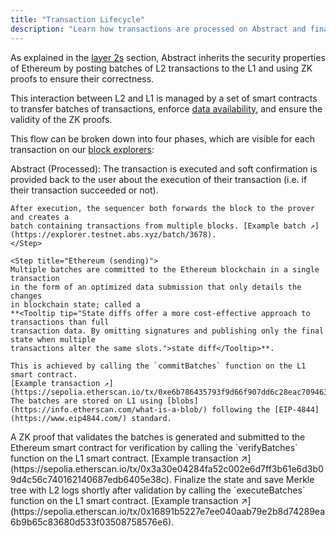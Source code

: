 ```yaml
---
title: "Transaction Lifecycle"
description: "Learn how transactions are processed on Abstract and finalized on Ethereum."
---
```


As explained in the [layer 2s](/how-abstract-works/architecture/layer-2s)
section, Abstract inherits the security properties of Ethereum by posting
batches of L2 transactions to the L1 and using ZK proofs to ensure their correctness.

This interaction between L2 and L1 is managed by a set of smart contracts to
transfer batches of transactions, enforce [data availability](https://ethereum.org/en/developers/docs/data-availability/),
and ensure the validity of the ZK proofs.

This flow can be broken down into four phases, which are visible for each transaction
on our [block explorers](/ecosystem/block-explorers):


<Steps>
  <Step title="Abstract (Processed)">
    Abstract (Processed): The transaction is executed and soft confirmation is 
    provided back to the user about the execution of their transaction (i.e. if their transaction succeeded or not). 

    After execution, the sequencer both forwards the block to the prover and creates a 
    batch containing transactions from multiple blocks. [Example batch ↗](https://explorer.testnet.abs.xyz/batch/3678).
    </Step>
    
    <Step title="Ethereum (sending)">
    Multiple batches are committed to the Ethereum blockchain in a single transaction
    in the form of an optimized data submission that only details the changes 
    in blockchain state; called a 
    **<Tooltip tip="State diffs offer a more cost-effective approach to transactions than full 
    transaction data. By omitting signatures and publishing only the final state when multiple 
    transactions alter the same slots.">state diff</Tooltip>**.

    This is achieved by calling the `commitBatches` function on the L1 smart contract. 
    [Example transaction ↗](https://sepolia.etherscan.io/tx/0xe6b786435793f9d66f907dd6c28eac709463e83e617a10f9afc64749719b85e5).
    The batches are stored on L1 using [blobs](https://info.etherscan.com/what-is-a-blob/) following the [EIP-4844](https://www.eip4844.com/) standard.
  </Step>
  
  <Step title="Ethereum (validating)">
    A ZK proof that validates the batches is generated and submitted to the Ethereum smart contract for verification by calling the
    `verifyBatches` function on the L1 smart contract. [Example transaction ↗](https://sepolia.etherscan.io/tx/0x3a30e04284fa52c002e6d7ff3b61e6d3b09d4c56c740162140687edb6405e38c).
  </Step>
  
  <Step title="Ethereum (executing)">
    Finalize the state and save Merkle tree with L2 logs shortly 
    after validation by calling the `executeBatches` function on the L1 smart contract.
    [Example transaction ↗](https://sepolia.etherscan.io/tx/0x16891b5227e7ee040aab79e2b8d74289ea6b9b65c83680d533f03508758576e6).
  </Step>
</Steps>